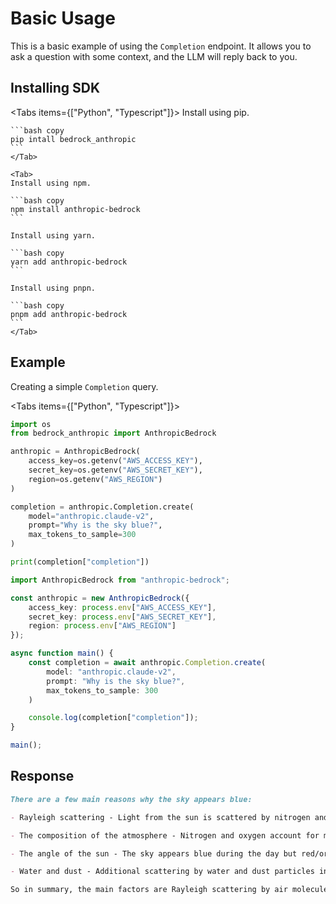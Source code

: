 
# Basic Usage

This is a basic example of using the `Completion` endpoint. It allows you to ask a question with some context, and the LLM will reply back to you.

## Installing SDK

<Tabs items={["Python", "Typescript"]}>
    <Tab>
    Install using pip.

    ```bash copy
    pip intall bedrock_anthropic
    ```
    </Tab>

    <Tab>
    Install using npm.

    ```bash copy
    npm install anthropic-bedrock
    ```

    Install using yarn.

    ```bash copy
    yarn add anthropic-bedrock
    ```

    Install using pnpn.

    ```bash copy
    pnpm add anthropic-bedrock
    ```
    </Tab>

</Tabs>

## Example

Creating a simple `Completion` query.

<Tabs items={["Python", "Typescript"]}>
<Tab>

```python copy
import os
from bedrock_anthropic import AnthropicBedrock

anthropic = AnthropicBedrock(
    access_key=os.getenv("AWS_ACCESS_KEY"),
    secret_key=os.getenv("AWS_SECRET_KEY"),
    region=os.getenv("AWS_REGION")
)

completion = anthropic.Completion.create(
    model="anthropic.claude-v2",
    prompt="Why is the sky blue?",
    max_tokens_to_sample=300
)

print(completion["completion"])
```

</Tab>

<Tab>

```typescript copy
import AnthropicBedrock from "anthropic-bedrock";

const anthropic = new AnthropicBedrock({
    access_key: process.env["AWS_ACCESS_KEY"],
    secret_key: process.env["AWS_SECRET_KEY"],
    region: process.env["AWS_REGION"]
});

async function main() {
    const completion = await anthropic.Completion.create(
        model: "anthropic.claude-v2",
        prompt: "Why is the sky blue?",
        max_tokens_to_sample: 300
    )

    console.log(completion["completion"]);
}

main();
```

</Tab>
</Tabs>

## Response

```markdown
There are a few main reasons why the sky appears blue:

- Rayleigh scattering - Light from the sun is scattered by nitrogen and oxygen molecules in the atmosphere. Shorter wavelengths like blue and violet are scattered more easily than longer wavelengths, making the sky appear blue.

- The composition of the atmosphere - Nitrogen and oxygen account for most of the atmosphere. These gases are efficient at scattering blue light.

- The angle of the sun - The sky appears blue during the day but red/orange during sunrise and sunset because of the angle sunlight has to pass through the atmosphere. More blue light is scattered away from the line of sight when the sun is higher overhead.

- Water and dust - Additional scattering by water and dust particles in the atmosphere can also contribute to the blue color.

So in summary, the main factors are Rayleigh scattering by air molecules that preferentially scatters blue light, the gases that make up our atmosphere, and the angle/amount of atmosphere sunlight has to pass through. This gives the sky its familiar blue hue during the day.
```

